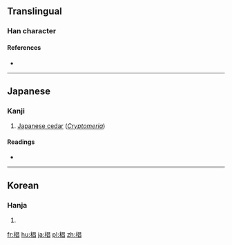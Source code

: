==Translingual==

===Han character===
{{Han char|rn=75|rad=木|as=08|sn=12|four=|canj=DAA|ids=⿰木昌}}

====References====
* {{Han ref|kx=0537.131|dkj=15063|dj=0924.160|hdz=21232.041|uh=6919|ud=26905}}

----

==Japanese==

===Kanji===
{{ja-kanji|grade=|rs=木08}}

# [[Japanese cedar]] (''[[Cryptomeria]]'')

====Readings====
* {{ja-readings|on=|kun=[[すぎ]] (sugi)}}

----

==Korean==

===Hanja===
{{ko-hanja|hangeul=창|eumhun=|rv=chang|mr=ch'ang|y=chang}}

# {{defn|lang=ko|sort=木08}}

[[fr:椙]]
[[hu:椙]]
[[ja:椙]]
[[pl:椙]]
[[zh:椙]]